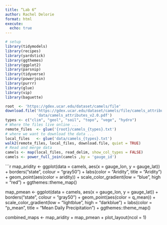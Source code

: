 ```yaml
---
title: “Lab 6“
author: Rachel Delorie
format: html
execute:
  echo: true
---
```

```r
# setup
library(tidymodels)
library(recipes)
library(yardstick)
library(ggthemes)
library(ggplot2)
library(parsnip)
library(tidyverse)
library(powerjoin)
library(purrr)
library(glue)
library(vip)
library(baguette)

root  <- 'https://gdex.ucar.edu/dataset/camels/file'
download.file('https://gdex.ucar.edu/dataset/camels/file/camels_attributes_v2.0.pdf', 
              'data/camels_attributes_v2.0.pdf')
types <- c("clim", "geol", "soil", "topo", "vege", "hydro")
# Where the files live online ...
remote_files  <- glue('{root}/camels_{types}.txt')
# where we want to download the data ...
local_files   <- glue('data/camels_{types}.txt')
walk2(remote_files, local_files, download.file, quiet = TRUE)
# Read and merge data
camels <- map(local_files, read_delim, show_col_types = FALSE) 
camels <- power_full_join(camels ,by = 'gauge_id')
```


```r
map_aridity <- ggplot(data = camels, aes(x = gauge_lon, y = gauge_lat)) +
  borders("state", colour = "gray50") +
    labs(color = "Aridity", title = "Aridity") +
   geom_point(aes(color = aridity)) +
  scale_color_gradient(low = "blue", high = "red") +
  ggthemes::theme_map()

map_pmean <- ggplot(data = camels, aes(x = gauge_lon, y = gauge_lat)) +
  borders("state", colour = "gray50") +
   geom_point(aes(color = q_mean)) +
  scale_color_gradient(low = "lightblue", high = "darkblue") +
  labs(color = "p_mean", title = "Mean Daily Precipitation") +
  ggthemes::theme_map() 
  
combined_maps <- map_aridity + map_pmean + plot_layout(ncol = 1)

